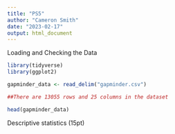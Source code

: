 ```yaml
---
title: "PS5"
author: "Cameron Smith"
date: "2023-02-17"
output: html_document
---
```

Loading and Checking the Data
```r
library(tidyverse)
library(ggplot2)

gapminder_data <- read_delim("gapminder.csv")

##There are 13055 rows and 25 columns in the dataset

head(gapminder_data)

```
Descriptive statistics (15pt)
```r

```